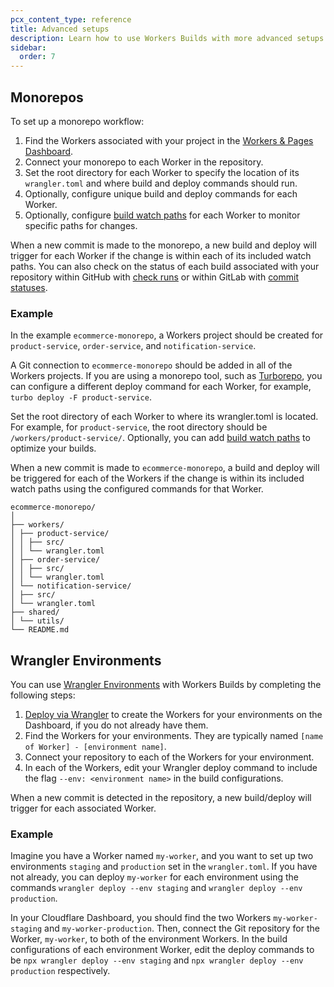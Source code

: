 ```yaml
---
pcx_content_type: reference
title: Advanced setups
description: Learn how to use Workers Builds with more advanced setups
sidebar:
  order: 7
---
```


## Monorepos

To set up a monorepo workflow:

1. Find the Workers associated with your project in the [Workers & Pages Dashboard](https://dash.cloudflare.com).
2. Connect your monorepo to each Worker in the repository.
3. Set the root directory for each Worker to specify the location of its `wrangler.toml` and where build and deploy commands should run.
4. Optionally, configure unique build and deploy commands for each Worker.
5. Optionally, configure [build watch paths](/workers/ci-cd/builds/build-watch-paths/) for each Worker to monitor specific paths for changes.

When a new commit is made to the monorepo, a new build and deploy will trigger for each Worker if the change is within each of its included watch paths. You can also check on the status of each build associated with your repository within GitHub with [check runs](/workers/ci-cd/builds/git-integration/github-integration/#check-run) or within GitLab with [commit statuses](/workers/ci-cd/builds/git-integration/gitlab-integration/#commit-status).

### Example

In the example `ecommerce-monorepo`, a Workers project should be created for `product-service`, `order-service`, and `notification-service`.

A Git connection to `ecommerce-monorepo` should be added in all of the Workers projects. If you are using a monorepo tool, such as [Turborepo](https://turbo.build/), you can configure a different deploy command for each Worker, for example, `turbo deploy -F product-service`.

Set the root directory of each Worker to where its wrangler.toml is located. For example, for `product-service`, the root directory should be `/workers/product-service/`. Optionally, you can add [build watch paths](/workers/ci-cd/builds/build-watch-paths/) to optimize your builds.

When a new commit is made to `ecommerce-monorepo`, a build and deploy will be triggered for each of the Workers if the change is within its included watch paths using the configured commands for that Worker.

```
ecommerce-monorepo/
│
├── workers/
│ ├── product-service/
│ │ ├── src/
│ │ └── wrangler.toml
│ ├── order-service/
│ │ ├── src/
│ │ └── wrangler.toml
│ └── notification-service/
│ ├── src/
│ └── wrangler.toml
├── shared/
│ └── utils/
└── README.md
```

## Wrangler Environments

You can use [Wrangler Environments](/workers/wrangler/environments/) with Workers Builds by completing the following steps:

1. [Deploy via Wrangler](/workers/wrangler/commands/#deploy) to create the Workers for your environments on the Dashboard, if you do not already have them.
2. Find the Workers for your environments. They are typically named `[name of Worker] - [environment name]`.
3. Connect your repository to each of the Workers for your environment.
4. In each of the Workers, edit your Wrangler deploy command to include the flag `--env: <environment name>` in the build configurations.

When a new commit is detected in the repository, a new build/deploy will trigger for each associated Worker.

### Example

Imagine you have a Worker named `my-worker`, and you want to set up two environments `staging` and `production` set in the `wrangler.toml`. If you have not already, you can deploy `my-worker` for each environment using the commands `wrangler deploy --env staging` and `wrangler deploy --env production`.

In your Cloudflare Dashboard, you should find the two Workers `my-worker-staging` and `my-worker-production`. Then, connect the Git repository for the Worker, `my-worker`, to both of the environment Workers. In the build configurations of each environment Worker, edit the deploy commands to be `npx wrangler deploy --env staging` and `npx wrangler deploy --env production` respectively.
